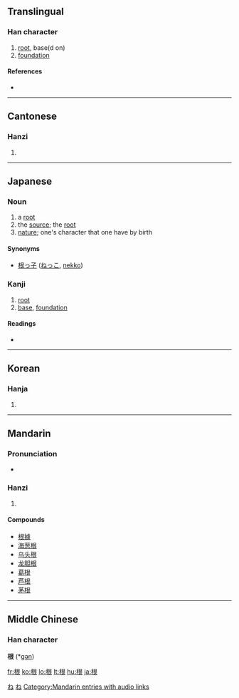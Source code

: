 ==Translingual==

===Han character===
{{Han char|rn=75|rad=木|as=06|sn=10|four=4793<sub>2</sub>|canj=木日女 (DAV)}}

# [[root]], base(d on)
# [[foundation]]

====References====
* {{Han ref|kx=0524.070|dkj=14745|dj=0912.090|hdz=21208.020|uh=6839|ud=26681|bh=AEDA|bd=44762}}

----

==Cantonese==

===Hanzi===
{{yue-hanzi|jyut=|y=[[gan1]]}}

# {{defn|Cantonese}}

----

==Japanese==

===Noun===
{{ja-noun|k|hira=ね|rom=ne}}

# a [[root]]
# the [[source]]; the [[root]]
# [[nature]]; one's character that one have by birth

====Synonyms====
* [[根っ子]] ([[ねっこ]], [[nekko]])

===Kanji===
{{ja-kanji|grade=3|rs=木06}}

# [[root]]
# [[base]], [[foundation]]

====Readings====
* {{ja-readings|on=[[こん]] (kon)|kun=[[ね]] (ne)}}

[[Category:1000 Japanese basic words|ね]]
[[Category:ja:Botany|ね]]

----

==Korean==

===Hanja===
{{ko-hanja|hangeul=근|eumhun=|rv=geun|mr=kŭn|y=kun}}

# {{defn|Korean}}

----

==Mandarin==

===Pronunciation===
* {{audio|zh-gēn.ogg|audio}}

===Hanzi===
{{cmn-hanzi|pin=[[gēn]] ([[gen1]]), [[shì]] ([[shi4]])|wg=[[ken1|ken<sup>1</sup>]], [[shih4|shih<sup>4</sup>]]}}

# {{defn|Mandarin}}

====Compounds====
* [[根據]]
* [[海葱根]]
* [[乌头根]]
* [[龙胆根]] 
* [[葛根]] 
* [[芦根]] 
* [[茅根]]

[[Category:Mandarin entries with audio links]]

----

==Middle Chinese==
===Han character===
'''根''' (*[[gən]])<!--note: asterisk indicates that this character appears more than four times in the Tang Dynasty corpus of literature-->

[[fr:根]]
[[ko:根]]
[[lo:根]]
[[lt:根]]
[[hu:根]]
[[ja:根]]